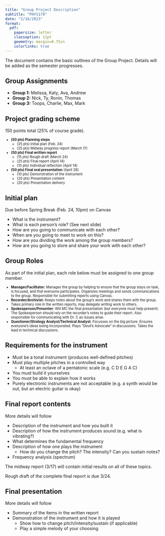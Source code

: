 ```yaml
---
title: "Group Project Description"
subtitle: "PHYS170"
date: "2/16/2023"
format:
  pdf:
    papersize: letter
    classoption: 11pt
    geometry: margin=0.75in
    colorlinks: true
---
```


The document contains the basic outlines of the Group Project.  Details will be added as the semester progresses.

## Group Assignments
- **Group 1:** Melissa, Katy, Ava, Andrew
- **Group 2:** Nick, Ty, Ronin, Thomas
- **Group 3:** Toops, Charlie, Max, Mark

## Project grading scheme
150 points total (25% of course grade).

::: {style="font-size:80%"}
- **(50 pts) Planning steps**
  - (25 pts) Initial plan (Feb. 24)
  - (25 pts) Midway progress report (March 17)
- **(50 pts) Final written report**
  - (15 pts) Rough draft (March 24)
  - (25 pts) Final report (April 14)
  - (10 pts) Individual reflection (April 14)
- **(50 pts) Final oral presentation** (April 28)
  - (10 pts) Demonstration of the instrument
  - (20 pts) Presentation content
  - (20 pts) Presentation delivery
:::

## Initial plan
Due before Spring Break (Feb. 24, 10pm) on Canvas

- What is the instrument?
- What is each person's role? (See next slide)
- How are you going to communicate with each other?
- When are you going to meet to work on this?
- How are you dividing the work among the group members?
- How are you going to store and share your work with each other?

## Group Roles
As part of the initial plan, each role below must be assigned to one group member.

::: {style="font-size:80%"}
- **Manager/Facilitator:** Manages the group by helping to ensure that the group stays on task, is focused, and that everyone participates.  Organizes meetings and sends communications to the group.  Responsible for submitting reports using Canvas.
- **Recorder/Archivist:** Keeps notes about the group's work and shares them with the group.  Takes primary role in the written reports; may delegate writing work to others.
- **Spokesperson/Presenter**: Will MC the final presentation (but everyone must help present). The Spokesperson should rely on the recorder’s notes to guide their report.  Also responsible for communicating with Dr. C as issues arise.
- **Questioner/Strategy Analyst/Technical Analyst**: Focusses on the big picture.  Ensures everyone's ideas being incorporated. Plays "Devil's Advocate" in discussions.  Takes the lead in technical discussions.
:::

## Requirements for the instrument

- Must be a tonal instrument (produces well-defined pitches)
- Must play multiple pitches in a controlled way
  - At least an octave of a pentatonic scale (e.g. C D E G A C)
- You must build it yourselves
- You must be able to explain how it works
- Purely electronic instruments are not acceptable (e.g. a synth would be out, but an electric guitar is okay)

## Final report contents
More details will follow

- Description of the instrument and how you built it
- Description of how the instrument produces sound (e.g. what is vibrating?)
- What determines the fundamental frequency
- Description of how one plays the instrument
  -  How do you change the pitch?  The intensity?  Can you sustain notes?
- Frequency analysis (spectrum)

The midway report (3/17) will contain initial results on all of these topics.

Rough draft of the complete final report is due 3/24.

## Final presentation
More details will follow

- Summary of the items in the written report
- Demonstration of the instrument and how it is played
  - Show how to change pitch/intensity/sustain (if applicable)
  - Play a simple melody of your choosing
